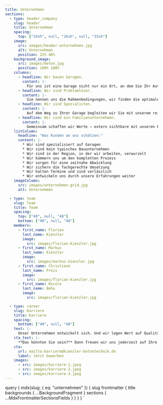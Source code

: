 ```yaml
---
title: Unternehmen
sections:
  - type: header_company
    slug: header
    title: Unternehmen
    spacing:
      top: ["24vh", null, "26vh", null, "33vh"]
    image:
      src: images/header-unternehmen.jpg
      alt: Unternehmen
      position: 22% 46%
    background_image:
      src: images/beton.jpg
      position: 100% 100%
    columns:
      - headline: Wir bauen Garagen.
        content: |-
          Für uns ist eine Garage nicht nur ein Ort, an dem Sie Ihr Auto und andere Dinge unterbringen. Für uns ist eine Garage Ausdruck von Individualität. Der Raum, der Ihr Wohnumfeld stimmig ergänzt. Der Raum, der Platz für Ihre Ideen bietet. Der Raum, der passgenau für Sie von uns entwickelt wird.
      - headline: Wir sind Problemlöser.
        content: |-
          Sie nennen uns die Rahmenbedingungen, wir finden die optimale Lösung. Das Spektrum reicht von einfachen Garagen bis hin zu sehr individuellen Lösungen, unter Nutzung vieler möglicher Optionen. Bei uns bekommen Sie von der Planung bis zur Umsetzung alles aus einer Hand.
      - headline: Wir sind Spezialisten.
        content: |-
          Auf dem Weg zu Ihrer Garage begleiten wir Sie mit unserem reichhaltigen Wissen und unserer weitreichenden Erfahrung. Hier können Sie sich auf uns verlassen. Ihre Zufriedenheit als Kunde ist unser täglicher Anspruch und jede Empfehlung die Bestätigung der Erreichung dieses Ziels.
      - headline: Wir sind ein Familienunternehmen.
        content: |-
          Gemeinsam schaffen wir Werte — extern sichtbare mit unseren Projekten und intern gelebte durch unsere familiäre Firmenkultur. Bei uns sind die Wege kurz und die Kommunikation lebendig. Wir sorgen für ein gutes Miteinander. Das ist die Basis unserer erfolgreichen Arbeit für Sie als Kunde.
    listColumn:
      headline: "Was Kunden an uns schätzen:"
      content: |-
        * Wir sind spezialisiert auf Garagen
        * Wir sind kein typisches Bauunternehmen
        * Wir sind in der Region, in der wir arbeiten, verwurzelt
        * Wir kümmern uns um den kompletten Prozess
        * Wir sorgen für eine zeitnahe Abwicklung
        * Wir sichern die fachgerechte Umsetzung
        * Wir halten Termine und sind verlässlich
        * Wir entwickeln uns durch unsere Erfahrungen weiter
    imageColumn:
      src: images/unternehmen-grid.jpg
      alt: Unternehmen

  - type: team
    slug: Team
    title: Team
    spacing:
      top: ["40", null, "48"]
      bottom: ["40", null, "48"]
    members:
      - first_name: Florian
        last_name: Kienzler
        image:
          src: images/florian-kienzler.jpg
      - first_name: Markus
        last_name: Kienzler
        image:
          src: images/markus-kienzler.jpg
      - first_name: Christiane
        last_name: Preis
        image:
          src: images/florian-kienzler.jpg
      - first_name: Nicole
        last_name: Beha
        image:
          src: images/florian-kienzler.jpg

  - type: career
    slug: Karriere
    title: Karriere
    spacing:
      bottom: ["40", null, "48"]
    text: |-
      Unser Unternehmen entwickelt sich. Und wir legen Wert auf Qualität. Dafür brauchen wir engagierte Mitarbeiter, die unsere Ziele teilen und die passende berufliche Basis und Erfahrung mitbringen.
    cta_text: |-
      **Das könnten Sie sein?** Dann freuen wir uns jederzeit auf Ihre Initiativbewerbung, egal ob Sie an unserem Erfolg auf der Baustelle oder im Büro mitwirken möchten.
    cta:
      url: mailto:karriere@kienzler-betontechnik.de
      label: Jetzt bewerben
    images:
      - src: images/karriere-1.jpeg
      - src: images/karriere-2.jpeg
      - src: images/karriere-3.jpeg
---
```



  query {
    mdx(slug: { eq: "unternehmen" }) {
      slug
      frontmatter {
        title
        backgrounds {
          ...BackgroundFragment
        }
        sections {
          ...MdxFrontmatterSectionsFields
        }
      }
    }
  }
`
